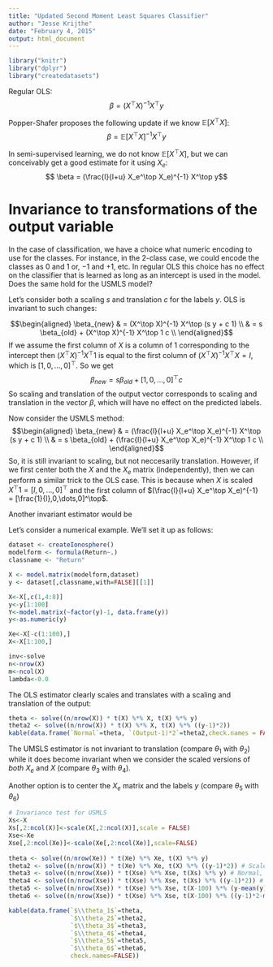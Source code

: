 ```yaml
---
title: "Updated Second Moment Least Squares Classifier"
author: "Jesse Krijthe"
date: "February 4, 2015"
output: html_document
---
```

```r
library("knitr")
library("dplyr")
library("createdatasets")
```

Regular OLS:
$$\beta = (X^\top X)^{-1} X^\top y $$

Popper-Shafer proposes the following update if we know $\mathbb{E}[X^\top X]$:
$$ \beta = \mathbb{E}[X^\top X]^{-1} X^\top y$$

In semi-supervised learning, we do not know $\mathbb{E}[X^\top X]$, but we can conceivably get a good estimate for it using $X_e$:
$$ \beta = (\frac{l}{l+u} X_e^\top X_e)^{-1} X^\top y$$

# Invariance to transformations of the output variable
In the case of classification, we have a choice what numeric encoding to use for the classes. For instance, in the 2-class case, we could encode the classes as $0$ and $1$ or, $-1$ and $+1$, etc. In regular OLS this choice has no effect on the classifier that is learned as long as an intercept is used in the model. Does the same hold for the USMLS model?

Let's consider both a scaling $s$ and translation $c$ for the labels $y$. OLS is invariant to such changes:

$$\begin{aligned}
\beta_{new} & = (X^\top X)^{-1} X^\top (s y + c 1) \\
& = s \beta_{old} + (X^\top X)^{-1} X^\top 1 c \\
\end{aligned}$$
If we assume the first column of $X$ is a column of $1$ corresponding to the intercept then $(X^\top X)^{-1} X^\top 1$ is equal to the first column of $(X^\top X)^{-1} X^\top X = I$, which is $[1,0,\dots,0]^\top$. So we get
$$\beta_{new} = s \beta_{old} + [1,0,\dots,0]^\top c$$
So scaling and translation of the output vector corresponds to scaling and translation in the vector $\beta$, which will have no effect on the predicted labels.


Now consider the USMLS method:
$$\begin{aligned}
\beta_{new} & = (\frac{l}{l+u} X_e^\top X_e)^{-1} X^\top (s y + c 1) \\
            & = s \beta_{old} + (\frac{l}{l+u} X_e^\top X_e)^{-1} X^\top 1 c \\
\end{aligned}$$
So, it is still invariant to scaling, but not neccesarily translation. However, if we first center both the $X$ and the $X_e$ matrix (independently), then we can perform a similar trick to the OLS case. This is because when $X$ is scaled $X^\top 1=[l,0,\dots,0]^\top$ and the first column of $(\frac{l}{l+u} X_e^\top X_e)^{-1} = [\frac{1}{l},0,\dots,0]^\top$.

Another invariant estimator would be 

Let's consider a numerical example. We'll set it up as follows:
```r
dataset <- createIonosphere()
modelform <- formula(Return~.)
classname <- "Return"

X <- model.matrix(modelform,dataset)
y <- dataset[,classname,with=FALSE][[1]]

X<-X[,c(1,4:8)]
y<-y[1:100]
Y<-model.matrix(~factor(y)-1, data.frame(y))
y<-as.numeric(y)

Xe<-X[-c(1:100),]
X<-X[1:100,]

inv<-solve
n<-nrow(X)
m<-ncol(X)
lambda<-0.0
```

The OLS estimator clearly scales and translates with a scaling and translation of the output:
```r
theta <- solve((n/nrow(X)) * t(X) %*% X, t(X) %*% y)
theta2 <- solve((n/nrow(X)) * t(X) %*% X, t(X) %*% ((y-1)*2))
kable(data.frame(`Normal`=theta, `(Output-1)*2`=theta2,check.names = FALSE))
```

The UMSLS estimator is not invariant to translation (compare $\theta_1$ with $\theta_2$) while it does become invariant when we consider the scaled versions of _both_ $X_e$ and $X$ (compare $\theta_3$ with $\theta_4$).

Another option is to center the $X_e$ matrix and the labels $y$ (compare $\theta_5$ with $\theta_6$)
```r
# Invariance test for USMLS
Xs<-X
Xs[,2:ncol(X)]<-scale(X[,2:ncol(X)],scale = FALSE)
Xse<-Xe
Xse[,2:ncol(Xe)]<-scale(Xe[,2:ncol(Xe)],scale=FALSE) 
   
theta <- solve((n/nrow(Xe)) * t(Xe) %*% Xe, t(X) %*% y)
theta2 <- solve((n/nrow(X)) * t(Xe) %*% Xe, t(X) %*% ((y-1)*2)) # Scaled+Translated
theta3 <- solve((n/nrow(Xse)) * t(Xse) %*% Xse, t(Xs) %*% y) # Normal, scaled input
theta4 <- solve((n/nrow(Xse)) * t(Xse) %*% Xse, t(Xs) %*% ((y-1)*2)) # Scaled+translated, scaled input
theta5 <- solve((n/nrow(Xse)) * t(Xse) %*% Xse, t(X-100) %*% (y-mean(y))) # Normal, scaled input
theta6 <- solve((n/nrow(Xse)) * t(Xse) %*% Xse, t(X-100) %*% ((y-1)*2-mean((y-1)*2))) 
```

```r
kable(data.frame(`$\\theta_1$`=theta,
                 `$\\theta_2$`=theta2,
                 `$\\theta_3$`=theta3,
                 `$\\theta_4$`=theta4,
                 `$\\theta_5$`=theta5,
                 `$\\theta_6$`=theta6,
                 check.names=FALSE))
```

